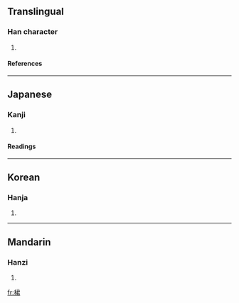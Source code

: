 ==Translingual==
===Han character===
{{Han char|rn=75|rad=木|as=07|sn=11|four=4796<sub>7</sub>|canj=木尸大口 (DSKR)}}
# {{defn|Han|sort=木07}}
====References====
{{Han ref|kx=0527.210|dkj=14821|dj=0916.140|hdz=21221.050|uh=687E|ud=26750|bh=D5C9|bd=54729}}

----
==Japanese==
===Kanji===
{{ja-kanji|grade=|rs=木07}}
# {{defn|Japanese}} 
====Readings====
{{ja-readings|on=[[くん]] (kun)|kun=}}

----
==Korean==
===Hanja===
{{ko-hanja|hangeul=군|eumhun=|rv=gun|mr=kun|y=kwun}}
# {{defn|Korean}}

----
==Mandarin==
===Hanzi===
{{cmn-hanzi|pin=[[jūn]] (jun1)|wg=chün<sup>1</sup>}}
# {{defn|Mandarin}}

[[fr:桾]]